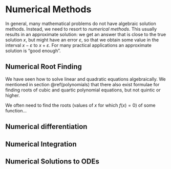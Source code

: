 # Numerical Methods {#numerics}


In general, many mathematical problems do not have algebraic solution methods. Instead, we need to resort to *numerical methods*. This usually results in an approximate solution: we get an answer that is close to the true solution $x$, but might have an error $\varepsilon$, so that we obtain some value in the interval $x-\varepsilon$ to $x+\varepsilon$. For many practical applications an approximate solution is "good enough".

## Numerical Root Finding


We have seen how to solve linear and quadratic equations algebraically. We mentioned in section \@ref(polynomials) that there also exist formulae for finding roots of cubic and quartic polynomial equations, but not quintic or higher.

We often need to find the roots (values of $x$ for which $f(x)=0$) of some function...

## Numerical differentiation


## Numerical Integration


## Numerical Solutions to ODEs

